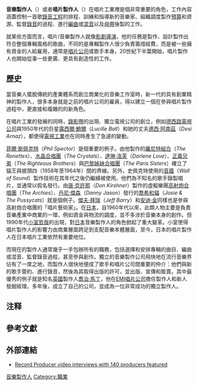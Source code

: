 {{Expand|time=2011-02-26}}

'''音樂製作人'''（{{lang-en|Music Producer}}）或者'''唱片製作人'''（{{lang-en|Record Producer}}）在唱片工業裡是個非常重要的角色，工作內容涵蓋控制一首歌[[錄音工程|錄音工程]]的排程、訓練和指導新的音樂家、組織調度製作[[預算|預算]]和資源、監督[[錄音|錄音]]的過程、進行[[改編曲|編曲]]或[[混音|混音]]以及[[母帶|母帶]]後製的工作。

就某些方面而言，唱片/音樂製作人就像[[導演|影劇導演]]，他的任務是製作、設計製作出符合整個專輯風格的歌曲，不同的是專輯製作人很少負責籌措經費，而是被一些擁有資金的人給雇用，通常是[[唱片公司|唱片公司]]或歌手本身。20世紀下半葉開始，唱片製作人也開始從事一些更廣、更具有創造性的工作。

==歷史==
當音樂人擺脫傳統的產業體系而創立商業化的音樂工作室時，新一代的具有創業精神的製作人，很多本身就是之前的唱片公司的雇員，得以建立一個在參與唱片製作過程中，更直接和複雜的的新角色。

在唱片工業的發展的同時，[[錄影帶|錄影帶]]的出現、獨立電視公司的創立，例如[[德西路電視公司|德西路電視公司]]與1950年代的巨星[[露西爾·鮑爾|露西爾·鮑爾]]（''Lucille Ball''）和她的丈夫[[德西·阿南茲|德西·阿南茲]]（''Desi Arnaz''），都使得[[電視工業|電視工業]]也在同時產生了急遽的變動。

[[菲爾·斯佩克特|菲爾·斯佩克特]]（''Phil Spector''）是個重要的例子。由他製作的[[羅尼特組合|羅尼特組合]]（''The Ronettes''）、[[水晶合唱團|水晶合唱團]]（''The Crystals''）、[[達琳·洛芙|達琳·洛芙]]（''Darlene Love''）、[[正義兄弟|正義兄弟]]（''The Righteous Brothers''）與[[巴黎姊妹合唱團|巴黎姊妹合唱團]]（''The Paris Sisters''）確立了貓王與披頭四（1958年至1964年）間的界線。另外，史佩克特使用的[[音牆|音牆]]（''Wall of Sound''）{{NoteTag|1= 菲爾·史佩克特在[[雷蒙斯合唱團|雷蒙斯合唱團]]、[[裡奧納德·科恩|裡奧納德·科恩]]、[[喬治·哈里森|喬治·哈里森]]、[[狄昂·迪慕西|狄昂·迪慕西]]（''Dion DiMucci''）、[[艾克與蒂娜·透娜|艾克與蒂娜·透娜]]（''Ike and Tina Turner''）等人的唱片中所使用的一種技術，通常會搭配使用效果器或調整音箱，來產生一種厚重的音。參見：[http://tw.knowledge.yahoo.com/question/question?qid=1106080600810 音牆的介紹]。}}製作技術在其年代之後仍繼續被使用。他們為不知名的歌手錄製唱片，並通常以假名發行。由[[唐·克許那|唐·克許那]]（''Don Kirshner''）製作的虛擬樂團[[高射炮合唱團|高射炮合唱團]]（''The Archies''）、[[丹尼·傑森|丹尼·傑森]]（''Danny Jason''）發行的[[喬希和貓|喬希和貓]]（''Josie & The Pussycats''）就是個例子。[[傑夫·拜瑞|傑夫·拜瑞]]（''Jeff Barry''）和[[安迪·金|安迪·金]]同樣也是參與高射炮合唱團的「唱片藝術家」。在[[日本|日本]]，自1960年代以來，此類人物主要是負責音樂產業中商業的一環，例如資金與物流的調度，並不多涉於音樂本身的創作。但1990年代[[小室哲哉|小室哲哉]]的出現，對[[日本|日本]]音樂製作人的角色掀起了重大變革。小室使得唱片製作人的影響力由商業層面跨足到支配音樂本體層面，至今，日本的唱片製作人在日本唱片工業依然有重要地位。

而現在的製作人通常幾乎一手包辦所有的職務，包括選擇和安排專輯的曲目、編曲或混音、監督錄音過程，甚至參與創作。獨立的音樂製作公司飛快地在流行音樂界佔有了一席之地，而製作人很快地便成了歌手和唱片公司間重要的仲介：他們與新的歌手簽約、進行錄音，然後為其取得出版的許可，並出版、宣傳和販賣。其中最優秀的例子就是知名[[英國|英國]]製作人[[喬治·馬丁|喬治·馬丁]]，他在[[EMI|EMI唱片公司]]擔任製作人和新人發掘經理。多年後，成立了自己的公司，並成為一位非常成功的獨立製作人。

== 注释 ==
{{NoteFoot}}

== 參考文獻 ==
{{Reflist}}

==外部連結==
*[http://www.recordproduction.com/ Record Producer video interviews with 140 producers featured] {{Wayback|url=http://www.recordproduction.com/ |date=20210427140654 }}

[[Category:音樂製作人|]]
[[Category:職業|Category:職業]]